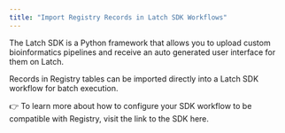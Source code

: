 ```yaml
---
title: "Import Registry Records in Latch SDK Workflows"
---
```


The Latch SDK is a Python framework that allows you to upload custom bioinformatics pipelines and receive an auto generated user interface for them on Latch.

Records in Registry tables can be imported directly into a Latch SDK workflow for batch execution.

👉 To learn more about how to configure your SDK workflow to be compatible with Registry, visit the link to the SDK here.
